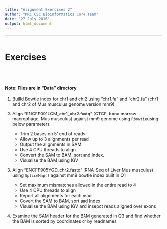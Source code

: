 ```yaml
---
title: "Alignment Exercises 2"
author: "MRC CSC Bioinformatics Core Team"
date: "27 July 2016"
output: html_document
---
```


----
```r

```


# Exercises
<br><br>

#### Note: Files are in "Data" directory


1. Builld Bowtie index for chr1 and chr2 using "chr1.fa" and "chr2.fa" (chr1 and chr2 of Mus musculus genome version mm9)

2. Align "ENCFF001LGM_chr1_chr2.fastq" (CTCF, bone marrow macrophage, Mus musculus) against mm9 genome using `Rbowtie`using below parameters
    + Trim 2 bases on 5' end of reads
    + Allow up to 3 alignments per read
    + Output the alignments in SAM
    + Use 4 CPU threads to align
    + Convert the SAM to BAM, sort and Index.
    + Visualise the BAM using IGV


3. Align "ENCFF905YGD_chr2.fastq" (RNA-Seq of Liver Mus musculus) using `SpliceMap()` against mm9 bowtie index built in Q1
    + Set maximum mismatches allowed in the entire read to 4
    + Use 4 CPU threads to align
    + Report all alignments for each read
    + Covert the SAM to BAM, sort and Index
    + Visualise the BAM using IGV and insepct reads aligned over exons



4. Examine the SAM header for the BAM generated in Q3 and find whether the BAM is sorted by coordinates or by readnames

